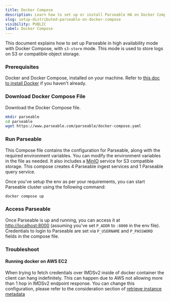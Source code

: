 ```yaml
---
title: Docker Compose
description: Learn how to set up or install Parseable HA on Docker Compose with s3-store mode. 
slug: setup-distributed-parseable-on-docker-compose
visibility: PUBLIC
label: Docker Compose
---
```


<head>
<title>How to Setup Distributed Parseable on Docker Compose? | Parseable</title>
<meta charSet="utf-8" />
<meta name="twitter:card" content="summary" />
</head>

This document explains how to set up Parseable in high availability mode with Docker Compose, with `s3-store` mode. This mode is used to store logs on S3 or compatible object storage.

### Prerequisites

Docker and Docker Compose, installed on your machine. Refer to [this doc to install Docker](https://www.docker.com/products/docker-desktop/) if you haven't already.

### Download Docker Compose File

Download the Docker Compose file.

```bash
mkdir parseable
cd parseable
wget https://www.parseable.com/parseable/docker-compose.yaml
```

### Run Parseable

This Compose file contains the configuration for Parseable, along with the required environment variables. You can modify the environment variables in the file as needed. It also includes a [MinIO](https://min.io/) service for S3 compatible storage. This compose creates 4 Parseable ingest services and 1 Parseable query service.

Once you've setup the env as per your requirements, you can start Parseable cluster using the following command:

```bash
docker compose up 
```

### Access Parseable

Once Parseable is up and running, you can access it at [http://localhost:8000](http://localhost:8000) (assuming you've set `P_ADDR` to `:8000` in the env file). Credentials to login to Parseable are set via `P_USERNAME` and `P_PASSWORD` fields in the compose file.

### Troubleshoot

#### Running docker on AWS EC2

When trying to fetch credentials over IMDSv2 inside of docker container the client can hang indefinitely. This can happen due to AWS not allowing more than 1 hop in IMDSv2 endpoint response. You can change this configuration, please refer to the consideration section of [retrieve instance metadata](https://docs.aws.amazon.com/AWSEC2/latest/UserGuide/instancedata-data-retrieval.html#imds-considerations)
